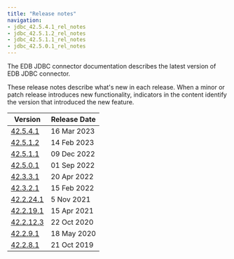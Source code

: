 ```yaml
---
title: "Release notes"
navigation:
- jdbc_42.5.4.1_rel_notes
- jdbc_42.5.1.2_rel_notes
- jdbc_42.5.1.1_rel_notes
- jdbc_42.5.0.1_rel_notes
---
```


The EDB JDBC connector documentation describes the latest version of EDB JDBC connector. 

These release notes describe what's new in each release. When a minor or patch release introduces new functionality, indicators in the content identify the version that introduced the new feature.

| Version                                  | Release Date | 
| ---------------------------------------- | ------------ | 
| [42.5.4.1](jdbc_42.5.4.1_rel_notes)      | 16 Mar 2023 |
| [42.5.1.2](jdbc_42.5.1.2_rel_notes)      | 14 Feb 2023 |
| [42.5.1.1](jdbc_42.5.1.1_rel_notes)      | 09 Dec 2022  |
| [42.5.0.1](jdbc_42.5.0.1_rel_notes)      | 01 Sep 2022  |
| [42.3.3.1](08_jdbc_42.3.3.1_rel_notes)   | 20 Apr 2022 |
| [42.3.2.1](09_jdbc_42.3.2.1_rel_notes)   | 15 Feb 2022 |
| [42.2.24.1](10_jdbc_42.2.24.1_rel_notes) | 5 Nov 2021  |
| [42.2.19.1](12_jdbc_42.2.19.1_rel_notes) | 15 Apr 2021 |
| [42.2.12.3](14_jdbc_42.2.12.3_rel_notes) | 22 Oct 2020 |
| [42.2.9.1](16_jdbc_42.2.9.1_rel_notes)   | 18 May 2020 |
| [42.2.8.1](18_jdbc_42.2.8.1_rel_notes)   | 21 Oct 2019 |


